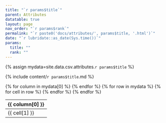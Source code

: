 ```yaml
---
title: "`r params$title`"
parent: Attributes
datatable: true
layout: page
nav_order: "`r params$rank`"
permalink: "`r paste0('docs/attributes/', params$title, '.html')`"
date: "`r lubridate::as_date(Sys.time())`"
params:
  title: ""
  rank: ""
---
```

{% assign mydata=site.data.csv.attributes.`r params$title` %} 

{% include content/`r params$title`.md %}

<table id="myTable" class="display" style="width:100%">
    <thead>
    {% for column in mydata[0] %}
        <th>{{ column[0] }}</th>
    {% endfor %}
    </thead>
    <tbody>
    {% for row in mydata %}
        <tr>
        {% for cell in row %}
            <td>{{ cell[1] }}</td>
        {% endfor %}
        </tr>
    {% endfor %}
    </tbody>
</table>
<script type="text/javascript">
  $(document).ready(function () {
    $('#myTable').DataTable({
      responsive: true,
      deferRender: false,
      paging: false,
      order: [],
    });
  });
</script>